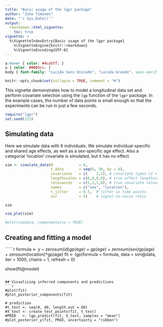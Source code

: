 ```yaml
---
title: "Basic usage of the lgpr package"
author: "Juho Timonen"
date: "`r Sys.Date()`"
output: 
  rmarkdown::html_vignette:
    toc: true
vignette: >
  %\VignetteIndexEntry{Basic usage of the lgpr package}
    %\VignetteEngine{knitr::rmarkdown}
    %\VignetteEncoding{UTF-8}
---
```


```css
a:hover { color: #4ca5ff; }
a { color: #0065cc; }
body { font-family: "Lucida Sans Unicode", "Lucida Grande", sans-serif; }
```

```r
knitr::opts_chunk$set(collapse = TRUE, comment = "#")
```

This vignette demonstrates how to model a longitudinal data set and perform covariate selection using the `lgp` function of the `lgpr` package. In the example cases, the number of data points is small enough so that the experiments can be run in just a few seconds.

```r
require("lgpr")
set.seed(123)
```

## Simulating data
Here we simulate data with 6 individuals. We simulate individual-specific and shared age effects, as well as a sex-specific age effect. Also a categorial 'location' covariate is simulated, but it has no effect.

```r
sim <- simulate_data(N            = 6,
                     t_data       = seq(6, 30, by = 6),
                     covariates   = c(    2,2), # covariate types (2 = categorical)
                     lengthscales = c(6,6,6,6), # true effect lengthscales
                     relevances   = c(1,1,1,0), # true covariate relevances
                     names        = c("sex", "location"),
                     t_jitter     = 0.5,  # jitter in time points
                     snr          = 5)    # signal-to-noise ratio

sim
```

```r
sim_plot(sim)
```

```r
#plot(simdata, componentwise = TRUE)
```

## Creating and fitting a model
``````r
formula <- y ~ zerosum(id)*gp(age) + gp(age) + zerosum(sex)*gp(age) + zerosum(location)*gp(age)
fit <- lgp(formula  = formula,
           data     = sim@data,
           iter     = 1000, 
           chains   = 1,
           refresh  = 0)

show(fit@model)
```

## Visualizing inferred components and predictions
```r
#plot(fit)
#plot_posterior_components(fit)

# prediction
#t_test <- seq(0, 40, length.out = 60)
#X_test <- create_test_points(fit, t_test)
#PRED   <- lgp_predict(fit, X_test, samples = "mean")
#plot_posterior_y(fit, PRED, uncertainty = "ribbon")
```

